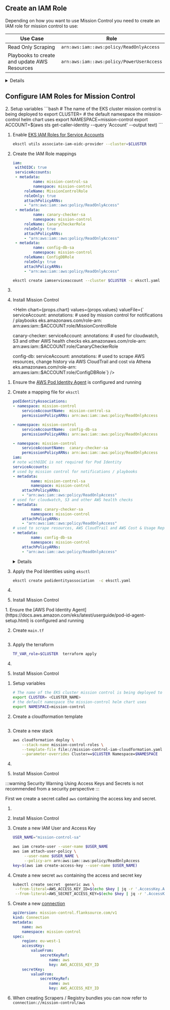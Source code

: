 
## Create an IAM Role

Depending on how you want to use Mission Control you need to create an IAM role for mission control to use:

| Use Case                                     | Role                                      |
| -------------------------------------------- | ----------------------------------------- |
| Read Only Scraping                           | `arn:aws:iam::aws:policy/ReadOnlyAccess`  |
| Playbooks to create and update AWS Resources | `arn:aws:iam::aws:policy/PowerUserAccess` |

<details summary="Create new IAM Policy (Alternative)">
<div>

You can also create a new policy with only the permissions required by Mission Control

```json title="iam-policy.json"
{
	"Version": "2012-10-17",
	"Statement": [
		{
			"Sid": "mission-control-config-role",
			"Effect": "Allow",
			"Action": [
				"acm:Describe*",
				"acm:Get*",
				"acm:List*",
				"cloudtrail:LookupEvents",
				"config:BatchGetAggregateResourceConfig",
				"config:BatchGetResourceConfig",
				"config:Describe*",
				"config:Get*",
				"config:List*",
				"config:SelectAggregateResourceConfig",
				"config:SelectResourceConfig",
				"ec2:Describe*",
				"ecr:Describe*",
				"eks:Describe*",
				"eks:ListClusters",
				"elasticfilesystem:Describe*",
				"elasticloadbalancing:Describe*",
				"guardduty:Describe*",
				"guardduty:Get*",
				"guardduty:List*",
				"iam:GetAccountName",
				"iam:GetAccountSummary",
				"iam:GetGroup",
				"iam:GetGroupPolicy",
				"iam:GetInstanceProfile",
				"iam:GetLoginProfile",
				"iam:GetPolicy",
				"iam:GetRole",
				"iam:GetRolePolicy",
				"iam:GetUser",
				"iam:List*",
				"lambda:List*",
				"rds:Describe*",
				"sts:GetCallerIdentity"
				"trustedadvisor:Describe*",
				"trustedadvisor:DownloadRisk",
				"trustedadvisor:Get*",
				"trustedadvisor:List*",
			],
			"Resource": "*"
		}
	]
}
```

</div>
</details>

## Configure IAM Roles for Mission Control

<Tabs>
<TabItem label="IAM Roles for Service Accounts" value="IRSA">

<Tabs>
<TabItem label="eksctl" value="cli">
2. Setup variables
	```bash
	# The name of the EKS cluster mission control is being deployed to
	export CLUSTER= <CLUSTER_NAME>
	# the default namespace the mission-control helm chart uses
	export NAMESPACE=mission-control
	export ACCOUNT=$(aws sts get-caller-identity  --query 'Account' --output text)
	```
	<p/>

1. Enable [EKS IAM Roles for Service Accounts](https://eksctl.io/usage/iamserviceaccounts/)

   ```bash
   eksctl utils associate-iam-oidc-provider --cluster=$CLUSTER
   ```

   <p />

2. Create the IAM Role mappings

   ```yaml title="eksctl.yaml"
   iam:
   	withOIDC: true
   	serviceAccounts:
   	- metadata:
   			name: mission-control-sa
   			namespace: mission-control
   		roleName: MissionControlRole
   		roleOnly: true
   		attachPolicyARNs:
   		- "arn:aws:iam::aws:policy/ReadOnlyAccess"
   	- metadata:
   			name: canary-checker-sa
   			namespace: mission-control
   		roleName: CanaryCheckerRole
   		roleOnly: true
   		attachPolicyARNs:
   		- "arn:aws:iam::aws:policy/ReadOnlyAccess"
   	- metadata:
   			name: config-db-sa
   			namespace: mission-control
   		roleName: ConfigDBRole
   		roleOnly: true
   		attachPolicyARNs:
   		- "arn:aws:iam::aws:policy/ReadOnlyAccess"

   ```

   ```bash
   eksctl create iamserviceaccount --cluster $CLUSTER -c eksctl.yaml
   ```

3. <Domain />

4. Install Mission Control

	<Helm chart={props.chart} values={props.values} valueFile={`
	serviceAccount:
		annotations:
			# used by mission control for notifications / playbooks
			eks.amazonaws.com/role-arn: arn:aws:iam::$ACCOUNT:role/MissionControlRole

	canary-checker:
		serviceAccount:
			annotations:
				# used for cloudwatch, S3 and other AWS health checks
				eks.amazonaws.com/role-arn: arn:aws:iam::$ACCOUNT:role/CanaryCheckerRole

	config-db:
		serviceAccount:
			annotations:
				# used to scrape AWS resources, change history via AWS CloudTrail and cost via Athena
				eks.amazonaws.com/role-arn: arn:aws:iam::$ACCOUNT:role/ConfigDBRole`}   />

</TabItem>
</Tabs>

</TabItem>

<TabItem label="Pod Identity" value="pod" default>

<Tabs>
<TabItem label="eksctl" value="cli">

1. Ensure the [AWS Pod Identity Agent](https://docs.aws.amazon.com/eks/latest/userguide/pod-id-agent-setup.html) is configured and running

1. Create a mapping file for `eksctl`
	```yaml title="eksctl.yaml"
   podIdentityAssociations:
   	- namespace: mission-control
   		serviceAccountName:  mission-control-sa
   		permissionPolicyARNs: arn:aws:iam::aws:policy/ReadOnlyAccess

   	- namespace: mission-control
   		serviceAccountName:  config-db-sa
   		permissionPolicyARNs: arn:aws:iam::aws:policy/ReadOnlyAccess

   	- namespace: mission-control
   		serviceAccountName:  canary-checker-sa
   		permissionPolicyARNs: arn:aws:iam::aws:policy/ReadOnlyAccess
   iam:
   	# note withOIDC is not required for Pod Identity
   	serviceAccounts:
   	# used by mission control for notifications / playbooks
   	- metadata:
   			name: mission-control-sa
   			namespace: mission-control
   		attachPolicyARNs:
   		- "arn:aws:iam::aws:policy/ReadOnlyAccess"
   # used for cloudwatch, S3 and other AWS health checks
   	- metadata:
   			name: canary-checker-sa
   			namespace: mission-control
   		attachPolicyARNs:
   		- "arn:aws:iam::aws:policy/ReadOnlyAccess"
   # used to scrape resources, AWS CloudTrail and AWS Cost & Usage Reports
   	- metadata:
   			name: config-db-sa
   			namespace: mission-control
   		attachPolicyARNs:
   		- "arn:aws:iam::aws:policy/ReadOnlyAccess"
	```
	<p />

	<details summary="Using an existing IAM Role" className="mt-10">
	<span className="bg-white">
	<p>If you are using a pre-existing IAM role when creating a pod identity association, you must configure the role to trust the newly introduced EKS service principal (`pods.eks.amazonaws.com`)</p>

	```json title="iam-trust-policy.json"
	{
		"Version": "2012-10-17",
		"Statement": [
			{
				"Effect": "Allow",
				"Principal": {
					"Service": "pods.eks.amazonaws.com"
				},
				"Action": ["sts:AssumeRole", "sts:TagSession"]
			}
		]
	}
	```

	</span>

	</details>

1. Apply the Pod Identities using `eksctl`

   ```bash
   eksctl create podidentityassociation  -c eksctl.yaml
   ```

   <p />

1. <Domain />

1. Install Mission Control
   <Helm chart={props.chart} values={props.values} />

</TabItem>
<TabItem label="Terraform" value="terraform">
1. Ensure the [AWS Pod Identity Agent](https://docs.aws.amazon.com/eks/latest/userguide/pod-id-agent-setup.html) is configured and running

2. Create `main.tf`

   ```hcl title="main.tf"  file=<rootDir>/docs/partials/_pod_identity.tf
   ```
	<p/>
3. Apply the terraform
   ```bash
   TF_VAR_role=$CLUSTER  terraform apply
   ```
	 <p/>
1. <Domain/>

4. Install Mission Control
   <Helm chart={props.chart} values={props.values}/>

</TabItem>

<TabItem label="Cloudformation" value="cloudformation">

1. Setup variables
	```bash
	# The name of the EKS cluster mission control is being deployed to
	export CLUSTER= <CLUSTER_NAME>
	# the default namespace the mission-control helm chart uses
	export NAMESPACE=mission-control
	```
	<p/>

1. Create a cloudformation template

   ```yaml title="mission-control-iam-cloudformation.yaml"  file=<rootDir>/docs/partials/_pod_identity.yaml
   ```
	 <p/>

2. Create a new stack
	```bash
	aws cloudformation deploy \
		--stack-name mission-control-roles \
		--template-file file://mission-control-iam-cloudformation.yaml \
		--parameter-overrides Cluster==$CLUSTER Namespace=$NAMESPACE
	```
	<p/>

1. <Domain/>
2. Install Mission Control
   <Helm chart={props.chart}  values={props.values}/>

</TabItem>
</Tabs>

</TabItem>

<TabItem label="Access Key" value="accessKey">

:::warning Security Warning
Using Access Keys and Secrets is not recommended from a security perspective
:::

First we create a secret called `aws` containing the access key and secret.

1. <Domain/>

2. Install Mission Control
   <Helm chart={props.chart}  values={props.values}/>

1. Create a new IAM User and Access Key

   ```bash
   USER_NAME="mission-control-sa"

   aws iam create-user --user-name $USER_NAME
   aws iam attach-user-policy \
	 	--user-name $USER_NAME \
		--policy-arn arn:aws:iam::aws:policy/ReadOnlyAccess
   key=$(aws iam create-access-key --user-name $USER_NAME)
   ```
	 <p/>

2. Create a new secret `aws` containing the access and secret key

   ```bash
   kubectl create secret  generic aws \
   	--from-literal=AWS_ACCESS_KEY_ID=$(echo $key | jq -r '.AccessKey.AccessKeyId') \
   	--from-literal=AWS_SECRET_ACCESS_KEY=$(echo $key | jq -r '.AccessKey.SecretAccessKey')
   ```
	 <p/>
3. Create a new [connection](/reference/connections)

	```yaml title="aws-connection.yaml"
	apiVersion: mission-control.flanksource.com/v1
	kind: Connection
	metadata:
		name: aws
		namespace: mission-control
	spec:
		region: eu-west-1
		accessKey:
			valueFrom:
				secretKeyRef:
					name: aws
					key: AWS_ACCESS_KEY_ID
		secretKey:
			valueFrom:
				secretKeyRef:
					name: aws
					key: AWS_ACCESS_KEY_ID

	```
	 <p/>

1. When creating Scrapers / Registry bundles you can now refer to `connection://mission-control/aws`

</TabItem>
</Tabs>

